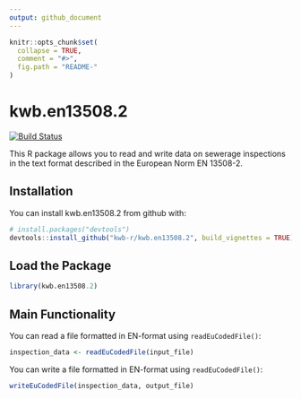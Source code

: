 ```yaml
---
output: github_document
---
```


<!-- README.md is generated from README.Rmd. Please edit that file -->

```r
knitr::opts_chunk$set(
  collapse = TRUE,
  comment = "#>",
  fig.path = "README-"
)
```

# kwb.en13508.2

[![Build Status](https://travis-ci.org/KWB-R/kwb.en13508.2.svg?branch=master)](https://travis-ci.org/KWB-R/kwb.en13508.2)

This R package allows you to read and write data on sewerage inspections in
the text format described in the European Norm EN 13508-2.

## Installation

You can install kwb.en13508.2 from github with:

```r
# install.packages("devtools")
devtools::install_github("kwb-r/kwb.en13508.2", build_vignettes = TRUE)
```

## Load the Package

```r
library(kwb.en13508.2)
```

## Main Functionality

You can read a file formatted in EN-format using `readEuCodedFile()`:

```r
inspection_data <- readEuCodedFile(input_file)
```

You can write a file formatted in EN-format using `readEuCodedFile()`:

```r
writeEuCodedFile(inspection_data, output_file)
```
